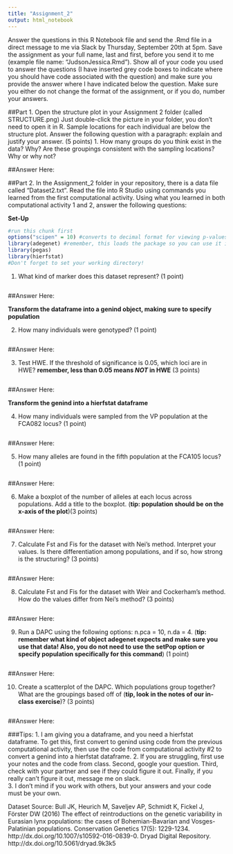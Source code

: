 ```yaml
---
title: "Assignment_2"
output: html_notebook
---
```


Answer the questions in this R Notebook file and send the .Rmd file in a direct message to me via Slack by Thursday, September 20th at 5pm. Save the assignment as your full name, last and first, before you send it to me (example file name: "JudsonJessica.Rmd"). Show all of your code you used to answer the questions (I have inserted grey code boxes to indicate where you should have code associated with the question) and make sure you provide the answer where I have indicated below the question. Make sure you either do not change the format of the assignment, or if you do, number your answers.

##Part 1. Open the structure plot in your Assignment 2 folder (called STRUCTURE.png) Just double-click the picture in your folder, you don't need to open it in R. Sample locations for each individual are below the structure plot. Answer the following question with a paragraph: explain and justify your answer. (5 points)
1. How many groups do you think exist in the data? Why? Are these groupings consistent with the sampling locations? Why or why not?

##Answer Here:





##Part 2. In the Assignment_2 folder in your repository, there is a data file called "Dataset2.txt". Read the file into R Studio using commands you learned from the first computational activity. Using what you learned in both computational activity 1 and 2, answer the following questions:

**Set-Up**
```r
#run this chunk first
options("scipen" = 10) #converts to decimal format for viewing p-values
library(adegenet) #remember, this loads the package so you can use it in your current session of R
library(pegas)
library(hierfstat)
#Don't forget to set your working directory!
```


1. What kind of marker does this dataset represent? (1 point)
```r

```
##Answer Here:

**Transform the dataframe into a genind object, making sure to specify population**

2. How many individuals were genotyped? (1 point)

```r

```
##Answer Here:

3. Test HWE. If the threshold of significance is 0.05, which loci are in HWE? **remember, less than 0.05 means *NOT* in HWE** (3 points)

```r

```
##Answer Here:

**Transform the genind into a hierfstat dataframe**

4. How many individuals were sampled from the VP population at the FCA082 locus? (1 point)

```r

```
##Answer Here:

5. How many alleles are found in the fifth population at the FCA105 locus? (1 point)

```r

```
##Answer Here:

6. Make a boxplot of the number of alleles at each locus across populations. Add a title to the boxplot. (**tip: population should be on the x-axis of the plot**)(3 points)

```r

```
##Answer Here:

7. Calculate Fst and Fis for the dataset with Nei's method. Interpret your values. Is there differentiation among populations, and if so, how strong is the structuring? (3 points)

```r

```
##Answer Here:

8. Calculate Fst and Fis for the dataset with Weir and Cockerham's method. How do the values differ from Nei's method? (3 points)

```r

```
##Answer Here:

9. Run a DAPC using the following options: n.pca = 10, n.da = 4. (**tip: remember what kind of object adegenet expects and make sure you use that data! Also, you do not need to use the setPop option or specify population specifically for this command**) (1 point)

```r

```
##Answer Here:

10. Create a scatterplot of the DAPC. Which populations group together? What are the groupings based off of (**tip, look in the notes of our in-class exercise**)? (3 points)

```r

```
##Answer Here:

###Tips: 
1. I am giving you a dataframe, and you need a hierfstat dataframe. To get this, first convert to genind using code from the previous computational activity, then use the code from computational activity #2 to convert a genind into a hierfstat dataframe.
2. If you are struggling, first use your notes and the code from class. Second, google your question. Third, check with your partner and see if they could figure it out. Finally, if you really can't figure it out, message me on slack.  
3. I don't mind if you work with others, but your answers and your code must be your own. 

Dataset Source: Bull JK, Heurich M, Saveljev AP, Schmidt K, Fickel J, Förster DW (2016) The effect of reintroductions on the genetic variability in Eurasian lynx populations: the cases of Bohemian-Bavarian and Vosges-Palatinian populations. Conservation Genetics 17(5): 1229-1234. http://dx.doi.org/10.1007/s10592-016-0839-0. Dryad Digital Repository. http://dx.doi.org/10.5061/dryad.9k3k5